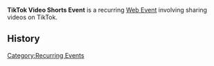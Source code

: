 '''TikTok Video Shorts Event''' is a recurring [[Web Event]] involving sharing videos on TikTok.

==History==
{{Event History Table}}

[[Category:Recurring Events]]